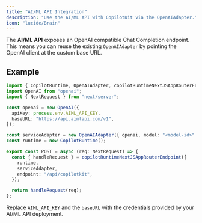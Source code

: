 ```yaml
---
title: "AI/ML API Integration"
description: "Use the AI/ML API with CopilotKit via the OpenAIAdapter."
icon: "lucide/Brain"
---
```


The **AI/ML API** exposes an OpenAI compatible Chat Completion endpoint. This means you can reuse the
existing `OpenAIAdapter` by pointing the OpenAI client at the custom base URL.

## Example

```ts title="app/api/copilotkit/route.ts" showLineNumbers
import { CopilotRuntime, OpenAIAdapter, copilotRuntimeNextJSAppRouterEndpoint } from "@copilotkit/runtime";
import OpenAI from "openai";
import { NextRequest } from "next/server";

const openai = new OpenAI({
  apiKey: process.env.AIML_API_KEY,
  baseURL: "https://api.aimlapi.com/v1",
});

const serviceAdapter = new OpenAIAdapter({ openai, model: "<model-id>" });
const runtime = new CopilotRuntime();

export const POST = async (req: NextRequest) => {
  const { handleRequest } = copilotRuntimeNextJSAppRouterEndpoint({
    runtime,
    serviceAdapter,
    endpoint: "/api/copilotkit",
  });

  return handleRequest(req);
};
```

Replace `AIML_API_KEY` and the `baseURL` with the credentials provided by your AI/ML API deployment.

